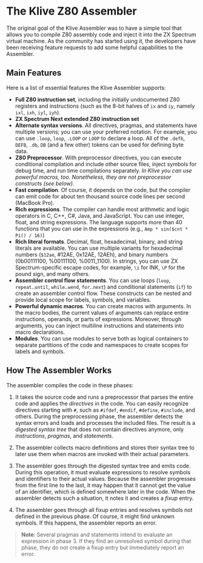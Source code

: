 # The Klive Z80 Assembler

The original goal of the Klive Assembler was to have a simple tool that allows you to compile Z80 assembly code and inject it into the ZX Spectrum virtual machine. As the community has started using it, the developers have been receiving feature requests to add some helpful capabilities to the Assembler.

## Main Features

Here is a list of essential features the Klive Assembler supports:

- **Full Z80 instruction set**, including the initially undocumented Z80 registers and instructions
(such as the 8-bit halves of `ix` and `iy`, namely `ixl`, `ixh`, `iyl`, `iyh`).
- **ZX Spectrum Next extended Z80 instruction set**
- **Alternate syntax versions**. All directives, pragmas, and statements have multiple versions; you can use your preferred notation. For example, you can use `.loop`, `loop`, `.LOOP` or `LOOP` to declare a loop. All of the `.defb`, `DEFB`, `.db`, `DB` (and a few other) tokens can be used for defining byte data.
- **Z80 Preprocessor**. With preprocessor directives, you can execute conditional compilation and include other source files, inject symbols for debug time, and run time compilations separately. *In Klive
you can use powerful macros, too. Nonetheless, they are not preprocessor constructs (see below)*.
- **Fast compilation**. Of course, it depends on the code, but the compiler can emit code for about ten thousand source code lines per second (MacBook Pro).
- **Rich expressions**. The compiler can handle most arithmetic and logic operators in C, C++, C#, Java, and JavaScript. You can use integer, float, and string expressions. The language supports more than 40 functions that you can use in the expressions (e.g., `Amp * sin($cnt * Pi() / 16)`)
- **Rich literal formats**. Decimal, float, hexadecimal, binary, and string literals are available.
You can use multiple variants for hexadecimal numbers (`$12ae`, #12AE, 0x12AE, 12AEh), and binary numbers
(0b00111100, %00111100, %0011_1100). In strings, you can use ZX Spectrum-specific escape codes, for example, `\i` for INK, `\P` for the pound sign, and many others.
- **Assembler control flow statements**. You can use loops (`loop`, `repeat`..`until`, `while`..`wend`, `for`..`next`) and conditional statements (`if`) to create an assembler control flow. These constructs 
can be nested and provide local scope for labels, symbols, and variables.
- **Powerful dynamic macros**. You can create macros with arguments. In the macro bodies, the current values of arguments can replace entire instructions, operands, or parts of expressions. Moreover, through arguments, you can inject multiline instructions and statements into macro declarations.
- **Modules**. You can use modules to serve both as logical containers to separate partitions of the code and namespaces to create scopes for labels and symbols.

## How The Assembler Works

The assembler compiles the code in these phases:

1. It takes the source code and runs a preprocessor that parses the entire code and applies the *directives* in the code. You can easily recognize directives starting with `#`, such as `#ifdef`, `#endif`, `#define`, `#include`, and others. During the preprocessing phase, the assembler detects the syntax errors and loads and processes the included files. The result is a *digested syntax tree* that does not contain directives anymore, only *instructions*, *pragmas*, and *statements*.

2. The assembler collects macro definitions and stores their syntax tree to later use them when macros are invoked with their actual parameters.
  
3. The assembler goes through the digested syntax tree and emits code. During this operation, it must evaluate expressions to resolve symbols and identifiers to their actual values. Because the assembler progresses from the first line to the last, it may happen that it cannot get the value of an identifier, which is defined somewhere later in the code. When the assembler detects such a situation, it notes it and creates a *fixup* entry.

4. The assembler goes through all fixup entries and resolves symbols not defined in the previous phase. Of course, it might find unknown symbols. If this happens, the assembler reports an error.

> **Note**: Several pragmas and statements intend to evaluate an expression in phase 3. If they find an unresolved symbol during that phase, they do not create a fixup entry but immediately report an error.